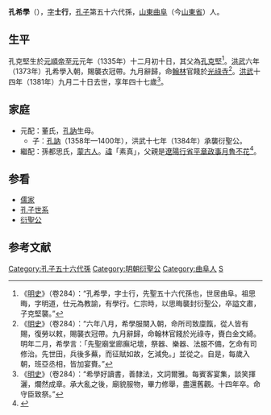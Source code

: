 '''孔希學'''（{{bd|1335年|12月25日|1381年|10月7日|catIdx=K孔}}），[[表字|字]]'''士行'''，[[孔子|孔子]]第五十六代孫，[[山東|山東]][[曲阜縣|曲阜]]（今[[山東省|山東省]]）人。

==生平==
孔克堅生於[[元順帝|元順帝]][[至元_(元順帝)|至元]]元年（1335年）十二月初十日，其父為[[孔克堅|孔克堅]]<ref>《[[明史|明史]]》（卷284）：“孔希學，字士行，先聖五十六代孫也，世居曲阜。祖思晦，字明道，仕元為教諭，有學行。仁宗時，以思晦襲封衍聖公，卒謚文肅，子克堅襲。”</ref>。[[洪武|洪武]]六年（1373年）孔希學入朝，賜襲衣冠帶。九月辭歸，命[[翰林|翰林]]官餞於[[光祿寺|光祿寺]]<ref>《[[明史|明史]]》（卷284）：“六年八月，希學服闋入朝，命所司致廩餼，從人皆有賜，復勞以敕，賜襲衣冠帶。九月辭歸，命翰林官餞於光祿寺，賚白金文綺。明年二月，希學言：「先聖廟堂廊廡圮壞，祭器、樂器、法服不備，乞命有司修治。先世田，兵後多蕪，而征賦如故，乞減免。」並從之。自是，每歲入朝，班亞丞相，皆加宴賚。”</ref>。[[洪武|洪武]]十四年（1381年）九月二十日去世，享年四十七歲<ref>《[[明史|明史]]》（卷284）：“希學好讀書，善隸法，文詞爾雅。每賓客宴集，談笑揮灑，爛然成章。承大亂之後，廟貌服物，畢力修舉，盡還舊觀。十四年卒。命守臣致祭。”</ref>{{r|jp|page1=8}}。

==家庭==
*元配：董氏，[[孔訥|孔訥]]生母{{r|jp|page1=8}}。
**子：[[孔訥|孔訥]]（1358年—1400年），洪武十七年（1384年）承襲衍聖公{{r|jp|page1=9}}。
*繼配：孫都思氏，[[蒙古族|蒙古人]]。[[名諱|諱]]「素真」，父親是[[遼陽等處行中書省|遼陽行省]][[同平章事|平章政事]][[月魯不花|月魯不花]]<ref>{{cite book |author1=蕭啟慶 |title=九州四海風雅同：元代多族士人圈的形成與發展 |date=2012-06-27 |publisher=[[聯經出版|聯經出版]] |isbn=9789860327946 |page=91}}</ref>{{r|jp|page1=8}}。

==参看==
*[[儒家|儒家]]
*[[孔子世系|孔子世系]]
*[[衍聖公|衍聖公]]

==参考文献==
{{Reflist|2
|refs=
<ref name=jp>{{cite web |title=《孔氏大宗支譜》 |url=https://www.familysearch.org/search/catalog/1089730 |website=[[FamilySearch|FamilySearch]] |access-date=2020-11-15 |archive-date=2021-01-10 |archive-url=https://web.archive.org/web/20210110113003/https://www.familysearch.org/search/catalog/1089730 |dead-url=no }}</ref>
}}

{{start box}}
{{s-before|父[[孔克堅|孔克堅]]}}
{{s-title|[[衍聖公|衍聖公]]|1355年—1381年}}
{{s-after|子[[孔訥|孔訥]]}}
{{end box}}

{{衍圣公}}
{{明朝人物小作品}}
{{DEFAULTSORT:Kong孔}}

[[Category:孔子五十六代孫|Category:孔子五十六代孫]]
[[Category:明朝衍聖公|Category:明朝衍聖公]]
[[Category:曲阜人|Category:曲阜人]]
[[Category:孔姓|S]]